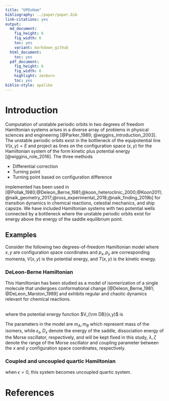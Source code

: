 ```yaml
---
title: "UPOsHam"
bibliography: ../paper/paper.bib
link-citations: yes
output:
  md_document:
    fig_height: 6
    fig_width: 6
    toc: yes
    variant: markdown_github
  html_document:
    toc: yes
  pdf_document:
    fig_height: 6
    fig_width: 6
    highlight: zenburn
    toc: yes
biblio-style: apalike
---
```


# Introduction {#introduction}

Computation of unstable periodic orbits in two degrees of freedom Hamiltonian systems arises in a diverse array of problems in physical sciences and engineering [@Parker_1989; @wiggins_introduction_2003]. The unstable periodic orbits exist in the bottleneck of the equipotential line $V(x,y) = E$ and project as lines on the configuration space $(x,y)$ for the Hamiltonian system of the form kinetic plus potential energy [@wiggins_role_2016]. The three methods

- Differential correction 
- Turning point
- Turning point based on configuration difference

implemented has been used in [@Pollak_1980;@Deleon_Berne_1981;@koon_heteroclinic_2000;@Koon2011;@naik_geometry_2017;@ross_experimental_2018;@naik_finding_2019b] for transition dynamics in chemical reactions, celestial mechanics, and ship capsize. We have included Hamiltonian systems with two potential wells connected by a bottleneck where the unstable periodic orbits exist for energy above the energy of the saddle equilibrium point. 

## Examples {#examples}

Consider the following two degrees-of-freedom Hamiltonian model where $x, y$ are configuration space coordinates and $p_x,p_y$ are corresponding momenta, $V(x,y)$ is the potential energy, and $T(x,y)$ is the kinetic energy.

### DeLeon-Berne Hamiltonian {#dbham}

This Hamiltonian has been studied as a model of isomerization of a single molecule that undergoes conformational change [@Deleon_Berne_1981; @DeLeon_Marston_1989] and exhibits regular and chaotic dynamics relevant for chemical reactions. 

\begin{equation}
\mathcal{H}(x,y,p_x,p_y) = T(p_x, p_y) + V_{\rm DB}(x, y) = \frac{p_x^2}{2m_A} + \frac{p_y^2}{2m_B} + V_{\rm DB}(x, y)
\end{equation}    
where the potential energy function $V_{\rm DB}(x,y)$ is 

\begin{equation}
\begin{aligned}
V_{\rm DB}(x,y) = &  V(x) + V(y) + V(x,y) \\
V(y) = & 4y^2(y^2 - 1) + \epsilon_s \\
V(x) = & D_x\left[ 1 - \exp(-\lambda x) \right]^2 \\
V(x,y) = & 4y^2(y^2 - 1)\left[ \exp(-\zeta \lambda x) - 1 \right]
\end{aligned}
\label{eqn:pot_energy_db}
\end{equation}

The parameters in the model are $m_A, m_B$ which represent mass of the isomers, while $\epsilon_s, D_x$ denote the energy of the saddle, dissociation energy of the Morse oscillator, respectively, and will be kept fixed in this study, $\lambda, \zeta$ denote the range of the Morse oscillator and coupling parameter between the $x$ and $y$ configuration space coordinates, respectively.

### Coupled and uncoupled quartic Hamiltonian

\begin{equation}
    \mathcal{H}(x,y,p_x,p_y) = \frac{p_x^2}{2} - \alpha \frac{x^2}{2} + \beta \frac{x^4}{4} + \frac{\omega}{2}\left( p_y^2 + y^2 \right) + \frac{\epsilon}{2}(x - y)^2
\end{equation}

when $\epsilon = 0$, this system becomes uncoupled quartic system.




# References




